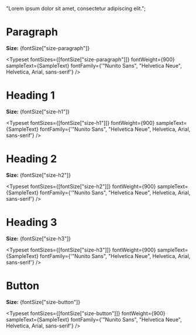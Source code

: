 
<Meta title="Tokens/Typography" />

  "Lorem ipsum dolor sit amet, consectetur adipiscing elit.";

# Paragraph

**Size:** {fontSize["size-paragraph"]}

<Typeset
  fontSizes={[fontSize["size-paragraph"]]}
  fontWeight={900}
  sampleText={SampleText}
  fontFamily={'"Nunito Sans", "Helvetica Neue", Helvetica, Arial, sans-serif'}
/>

# Heading 1

**Size:** {fontSize["size-h1"]}

<Typeset
  fontSizes={[fontSize["size-h1"]]}
  fontWeight={900}
  sampleText={SampleText}
  fontFamily={'"Nunito Sans", "Helvetica Neue", Helvetica, Arial, sans-serif'}
/>

# Heading 2

**Size:** {fontSize["size-h2"]}

<Typeset
  fontSizes={[fontSize["size-h2"]]}
  fontWeight={900}
  sampleText={SampleText}
  fontFamily={'"Nunito Sans", "Helvetica Neue", Helvetica, Arial, sans-serif'}
/>

# Heading 3

**Size:** {fontSize["size-h3"]}

<Typeset
  fontSizes={[fontSize["size-h3"]]}
  fontWeight={900}
  sampleText={SampleText}
  fontFamily={'"Nunito Sans", "Helvetica Neue", Helvetica, Arial, sans-serif'}
/>

# Button

**Size:** {fontSize["size-button"]}

<Typeset
  fontSizes={[fontSize["size-button"]]}
  fontWeight={900}
  sampleText={SampleText}
  fontFamily={'"Nunito Sans", "Helvetica Neue", Helvetica, Arial, sans-serif'}
/>
